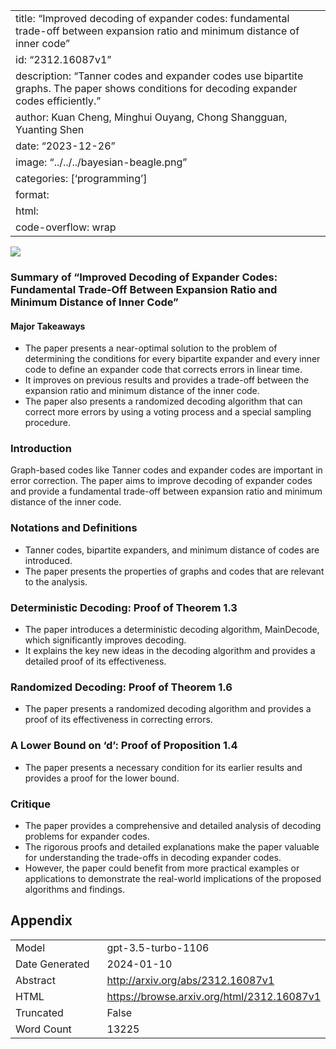 
---
title: "Improved decoding of expander codes: fundamental trade-off between expansion ratio and minimum distance of inner code"
id: "2312.16087v1"
description: "Tanner codes and expander codes use bipartite graphs. The paper shows conditions for decoding expander codes efficiently."
author: Kuan Cheng, Minghui Ouyang, Chong Shangguan, Yuanting Shen
date: "2023-12-26"
image: "../../../bayesian-beagle.png"
categories: ['programming']
format:
  html:
    code-overflow: wrap
---

![](None)

### Summary of "Improved Decoding of Expander Codes: Fundamental Trade-Off Between Expansion Ratio and Minimum Distance of Inner Code"

#### Major Takeaways
- The paper presents a near-optimal solution to the problem of determining the conditions for every bipartite expander and every inner code to define an expander code that corrects errors in linear time.
- It improves on previous results and provides a trade-off between the expansion ratio and minimum distance of the inner code.
- The paper also presents a randomized decoding algorithm that can correct more errors by using a voting process and a special sampling procedure.

### Introduction
Graph-based codes like Tanner codes and expander codes are important in error correction. The paper aims to improve decoding of expander codes and provide a fundamental trade-off between expansion ratio and minimum distance of the inner code.

### Notations and Definitions
- Tanner codes, bipartite expanders, and minimum distance of codes are introduced.
- The paper presents the properties of graphs and codes that are relevant to the analysis.

### Deterministic Decoding: Proof of Theorem 1.3
- The paper introduces a deterministic decoding algorithm, MainDecode, which significantly improves decoding.
- It explains the key new ideas in the decoding algorithm and provides a detailed proof of its effectiveness.

### Randomized Decoding: Proof of Theorem 1.6
- The paper presents a randomized decoding algorithm and provides a proof of its effectiveness in correcting errors.

### A Lower Bound on 'd': Proof of Proposition 1.4
- The paper presents a necessary condition for its earlier results and provides a proof for the lower bound.

### Critique
- The paper provides a comprehensive and detailed analysis of decoding problems for expander codes.
- The rigorous proofs and detailed explanations make the paper valuable for understanding the trade-offs in decoding expander codes.
- However, the paper could benefit from more practical examples or applications to demonstrate the real-world implications of the proposed algorithms and findings.

## Appendix

|          |          |
|----------|----------|
| Model     | gpt-3.5-turbo-1106       |
| Date Generated     | 2024-01-10       |
| Abstract | [http://arxiv.org/abs/2312.16087v1](http://arxiv.org/abs/2312.16087v1)        |
| HTML     | [https://browse.arxiv.org/html/2312.16087v1](https://browse.arxiv.org/html/2312.16087v1)       |
| Truncated       | False       |
| Word Count       | 13225       |